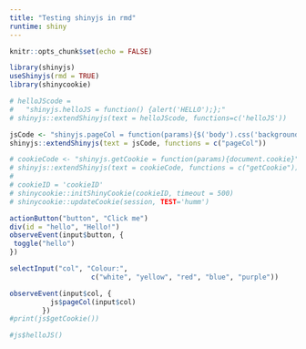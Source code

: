 ```yaml
---
title: "Testing shinyjs in rmd"
runtime: shiny
---
```



```r
knitr::opts_chunk$set(echo = FALSE)
```


```r

library(shinyjs)
useShinyjs(rmd = TRUE)
library(shinycookie)
```

```r

# helloJScode = 
#   "shinyjs.helloJS = function() {alert('HELLO');};"
# shinyjs::extendShinyjs(text = helloJScode, functions=c('helloJS'))

jsCode <- "shinyjs.pageCol = function(params){$('body').css('background', params);}"
shinyjs::extendShinyjs(text = jsCode, functions = c("pageCol"))

# cookieCode <- "shinyjs.getCookie = function(params){document.cookie}"
# shinyjs::extendShinyjs(text = cookieCode, functions = c("getCookie"))
# 
# cookieID = 'cookieID'
# shinycookie::initShinyCookie(cookieID, timeout = 500)
# shinycookie::updateCookie(session, TEST='humm')

```


```r
actionButton("button", "Click me")
div(id = "hello", "Hello!")
observeEvent(input$button, {
 toggle("hello")
})

selectInput("col", "Colour:",
                    c("white", "yellow", "red", "blue", "purple"))

```

```r
observeEvent(input$col, {
          js$pageCol(input$col)
        })
#print(js$getCookie())

#js$helloJS()
```
